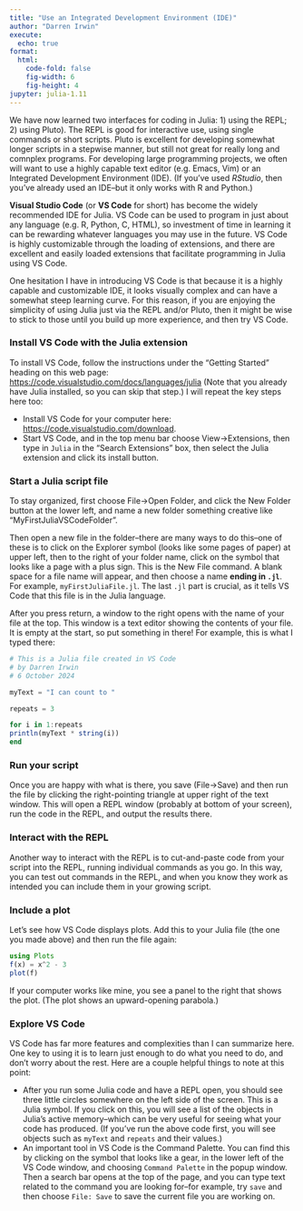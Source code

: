 ```yaml
---
title: "Use an Integrated Development Environment (IDE)"
author: "Darren Irwin"
execute:
  echo: true
format:
  html:
    code-fold: false
    fig-width: 6
    fig-height: 4
jupyter: julia-1.11
---
```


We have now learned two interfaces for coding in Julia: 1) using the REPL; 2) using Pluto). The REPL is good for interactive use, using single commands or short scripts. Pluto is excellent for developing somewhat longer scripts in a stepwise manner, but still not great for really long and comnplex programs. For developing large programming projects, we often will want to use a highly capable text editor (e.g. Emacs, Vim) or an Integrated Development Environment (IDE). (If you've used _RStudio_, then you've already used an IDE--but it only works with R and Python.)

**Visual Studio Code** (or **VS Code** for short) has become the widely recommended IDE for Julia. VS Code can be used to program in just about any language (e.g. R, Python, C, HTML), so investment of time in learning it can be rewarding whatever languages you may use in the future. VS Code is highly customizable through the loading of extensions, and there are excellent and easily loaded extensions that facilitate programming in Julia using VS Code.

One hesitation I have in introducing VS Code is that because it is a highly capable and customizable IDE, it looks visually complex and can have a somewhat steep learning curve. For this reason, if you are enjoying the simplicity of using Julia just via the REPL and/or Pluto, then it might be wise to stick to those until you build up more experience, and then try VS Code.

### Install VS Code with the Julia extension

To install VS Code, follow the instructions under the "Getting Started" heading on this web page: <https://code.visualstudio.com/docs/languages/julia>  (Note that you already have Julia installed, so you can skip that step.) I will repeat the key steps here too:

* Install VS Code for your computer here: <https://code.visualstudio.com/download>.
* Start VS Code, and in the top menu bar choose View->Extensions, then type in `Julia` in the "Search Extensions" box, then select the Julia extension and click its install button.  

### Start a Julia script file

To stay organized, first choose File->Open Folder, and click the New Folder button at the lower left, and name a new folder something creative like "MyFirstJuliaVSCodeFolder".

Then open a new file in the folder--there are many ways to do this--one of these is to click on the Explorer symbol (looks like some pages of paper) at upper left, then to the right of your folder name, click on the symbol that looks like a page with a plus sign. This is the New File command. A blank space for a file name will appear, and then choose a name **ending in `.jl`**. For example, `myFirstJuliaFile.jl`. The last `.jl` part is crucial, as it tells VS Code that this file is in the Julia language.

After you press return, a window to the right opens with the name of your file at the top. This window is a text editor showing the contents of your file. It is empty at the start, so put something in there! For example, this is what I typed there:

``` julia
# This is a Julia file created in VS Code
# by Darren Irwin
# 6 October 2024

myText = "I can count to "

repeats = 3

for i in 1:repeats
println(myText * string(i))
end
```

### Run your script

Once you are happy with what is there, you save (File->Save) and then run the file by clicking the right-pointing triangle at upper right of the text window. This will open a REPL window (probably at bottom of your screen), run the code in the REPL, and output the results there.

### Interact with the REPL

Another way to interact with the REPL is to cut-and-paste code from your script into the REPL, running individual commands as you go. In this way, you can test out commands in the REPL, and when you know they work as intended you can include them in your growing script. 

### Include a plot

Let's see how VS Code displays plots. Add this to your Julia file (the one you made above) and then run the file again:

``` julia
using Plots
f(x) = x^2 - 3
plot(f)
```

If your computer works like mine, you see a panel to the right that shows the plot. (The plot shows an upward-opening parabola.)

### Explore VS Code

VS Code has far more features and complexities than I can summarize here. One key to using it is to learn just enough to do what you need to do, and don't worry about the rest. Here are a couple helpful things to note at this point:

* After you run some Julia code and have a REPL open, you should see three little circles somewhere on the left side of the screen. This is a Julia symbol. If you click on this, you will see a list of the objects in Julia's active memory--which can be very useful for seeing what your code has produced. (If you've run the above code first, you will see objects such as `myText` and `repeats` and their values.)
* An important tool in VS Code is the Command Palette. You can find this by clicking on the symbol that looks like a gear, in the lower left of the VS Code window, and choosing `Command Palette` in the popup window. Then a search bar opens at the top of the page, and you can type text related to the command you are looking for--for example, try `save` and then choose `File: Save` to save the current file you are working on. 




